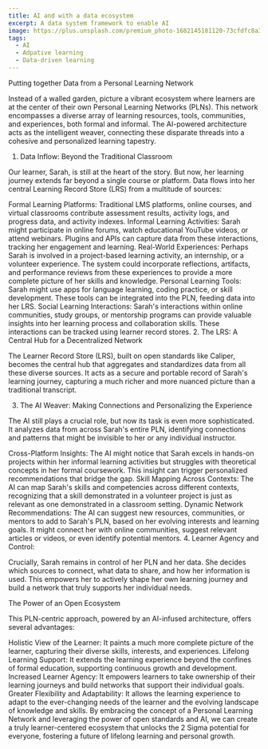```yaml
---
title: AI and with a data ecosystem
excerpt: A data system framework to enable AI
image: https://plus.unsplash.com/premium_photo-1682145181120-73cfdfc8a36d
tags:
  - AI
  - Adpative learning
  - Data-driven learning
---
```


Putting together Data from a Personal Learning Network

Instead of a walled garden, picture a vibrant ecosystem where learners are at the center of their own Personal Learning Networks (PLNs). This network encompasses a diverse array of learning resources, tools, communities, and experiences, both formal and informal.  The AI-powered architecture acts as the intelligent weaver, connecting these disparate threads into a cohesive and personalized learning tapestry.

1. Data Inflow: Beyond the Traditional Classroom

Our learner, Sarah, is still at the heart of the story. But now, her learning journey extends far beyond a single course or platform. Data flows into her central Learning Record Store (LRS) from a multitude of sources:

Formal Learning Platforms:  Traditional LMS platforms, online courses, and virtual classrooms contribute assessment results, activity logs, and progress data, and activity indexes.
Informal Learning Activities: Sarah might participate in online forums, watch educational YouTube videos, or attend webinars. Plugins and APIs can capture data from these interactions, tracking her engagement and learning.
Real-World Experiences:  Perhaps Sarah is involved in a project-based learning activity, an internship, or a volunteer experience. The system could incorporate reflections, artifacts, and performance reviews from these experiences to provide a more complete picture of her skills and knowledge.
Personal Learning Tools: Sarah might use apps for language learning, coding practice, or skill development. These tools can be integrated into the PLN, feeding data into her LRS.
Social Learning Interactions: Sarah's interactions within online communities, study groups, or mentorship programs can provide valuable insights into her learning process and collaboration skills. These interactions can be tracked using learner record stores.
2. The LRS: A Central Hub for a Decentralized Network

The Learner Record Store (LRS), built on open standards like Caliper, becomes the central hub that aggregates and standardizes data from all these diverse sources. It acts as a secure and portable record of Sarah's learning journey, capturing a much richer and more nuanced picture than a traditional transcript.

3. The AI Weaver: Making Connections and Personalizing the Experience

The AI still plays a crucial role, but now its task is even more sophisticated. It analyzes data from across Sarah's entire PLN, identifying connections and patterns that might be invisible to her or any individual instructor.

Cross-Platform Insights: The AI might notice that Sarah excels in hands-on projects within her informal learning activities but struggles with theoretical concepts in her formal coursework. This insight can trigger personalized recommendations that bridge the gap.
Skill Mapping Across Contexts: The AI can map Sarah's skills and competencies across different contexts, recognizing that a skill demonstrated in a volunteer project is just as relevant as one demonstrated in a classroom setting.
Dynamic Network Recommendations:  The AI can suggest new resources, communities, or mentors to add to Sarah's PLN, based on her evolving interests and learning goals. It might connect her with online communities, suggest relevant articles or videos, or even identify potential mentors.
4. Learner Agency and Control:

Crucially, Sarah remains in control of her PLN and her data. She decides which sources to connect, what data to share, and how her information is used. This empowers her to actively shape her own learning journey and build a network that truly supports her individual needs.

The Power of an Open Ecosystem

This PLN-centric approach, powered by an AI-infused architecture, offers several advantages:

Holistic View of the Learner: It paints a much more complete picture of the learner, capturing their diverse skills, interests, and experiences.
Lifelong Learning Support: It extends the learning experience beyond the confines of formal education, supporting continuous growth and development.
Increased Learner Agency: It empowers learners to take ownership of their learning journeys and build networks that support their individual goals.
Greater Flexibility and Adaptability:  It allows the learning experience to adapt to the ever-changing needs of the learner and the evolving landscape of knowledge and skills.
By embracing the concept of a Personal Learning Network and leveraging the power of open standards and AI, we can create a truly learner-centered ecosystem that unlocks the 2 Sigma potential for everyone, fostering a future of lifelong learning and personal growth.